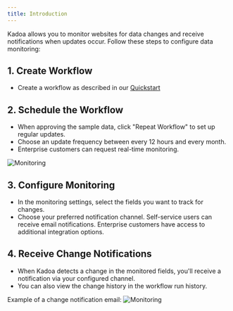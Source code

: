 ```yaml
---
title: Introduction
---
```


Kadoa allows you to monitor websites for data changes and receive notifications when updates occur. Follow these steps to configure data monitoring:

## 1. Create Workflow

- Create a workflow as described in our [Quickstart](/docs/quickstart)

## 2. Schedule the Workflow

- When approving the sample data, click "Repeat Workflow" to set up regular updates.
- Choose an update frequency between every 12 hours and every month.
- Enterprise customers can request real-time monitoring.

![Monitoring](/images/kadoa-monitoring.png)

## 3. Configure Monitoring

- In the monitoring settings, select the fields you want to track for changes.
- Choose your preferred notification channel. Self-service users can receive email notifications. Enterprise customers have access to additional integration options.

## 4. Receive Change Notifications

- When Kadoa detects a change in the monitored fields, you'll receive a notification via your configured channel.
- You can also view the change history in the workflow run history.

Example of a change notification email:
![Monitoring](/images/monitoring-notification.png)
